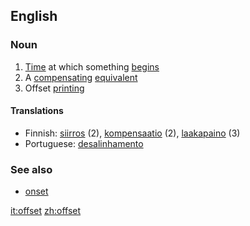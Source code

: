 ==English==
===Noun===

#[[Time]] at which something [[begin]]s
#A [[compensating]] [[equivalent]] 
#Offset [[printing]]

====Translations====

*Finnish: [[siirros]] (2), [[kompensaatio]] (2), [[laakapaino]] (3)
*Portuguese: [[desalinhamento]]

===See also===
*[[onset]]

[[it:offset]]
[[zh:offset]]